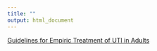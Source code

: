 ```yaml
---
title: ""
output: html_document
---
```

[Guidelines for Empiric Treatment of UTI in Adults](./src/ext_files/empiricUTI.pdf)
